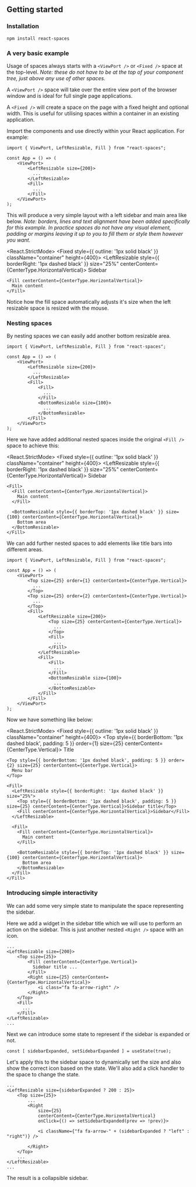 
<CommonHeader />

<Meta title="React Spaces/Getting started" />

## Getting started

### Installation

```shell
npm install react-spaces
```

### A very basic example

Usage of spaces always starts with a `<ViewPort />` or `<Fixed />` space at the top-level. *Note: these
do not have to be at the top of your component tree, just above any use of other spaces.*

A `<ViewPort />` space will take over the entire view port of the browser window and is ideal for full
single page applications.

A `<Fixed />` will create a space on the page with a fixed height and optional width. This is useful
for utilising spaces within a container in an existing application.

Import the components and use directly within your React application. For example:

```tsx
import { ViewPort, LeftResizable, Fill } from "react-spaces";

const App = () => (
	<ViewPort>
		<LeftResizable size={200}>
		  ...
		</LeftResizable>
		<Fill>
		  ...
		</Fill>
	</ViewPort>
);
```

This will produce a very simple layout with a left sidebar and main area like below. *Note: borders,
lines and text alignment have been added specifically for this example. In practice spaces do not
have any visual element, padding or margins leaving it up to you to fill them or style them however
you want.*

<React.StrictMode>
  <Fixed style={{ outline: '1px solid black' }} className="container" height={400}>
    <LeftResizable style={{ borderRight: '1px dashed black' }} size="25%" centerContent={CenterType.HorizontalVertical}>
      Sidebar
    </LeftResizable>

    <Fill centerContent={CenterType.HorizontalVertical}>
      Main content
    </Fill>
  </Fixed>
</React.StrictMode>

Notice how the fill space automatically adjusts it's size when the left resizable space is resized with
the mouse.

### Nesting spaces

By nesting spaces we can easily add another bottom resizable area.

```tsx
import { ViewPort, LeftResizable, Fill } from "react-spaces";

const App = () => (
	<ViewPort>
		<LeftResizable size={200}>
		  ...
		</LeftResizable>
		<Fill>
			<Fill>
			  ...
			</Fill>
			<BottomResizable size={100}>
			  ...
			</BottomResizable>
		</Fill>
	</ViewPort>
);
```

Here we have added additional nested spaces inside the original `<Fill />` space to achieve this:

<React.StrictMode>
  <Fixed style={{ outline: '1px solid black' }} className="container" height={400}>
    <LeftResizable style={{ borderRight: '1px dashed black' }} size="25%" centerContent={CenterType.HorizontalVertical}>
      Sidebar
    </LeftResizable>

    <Fill>
      <Fill centerContent={CenterType.HorizontalVertical}>
        Main content
      </Fill>

      <BottomResizable style={{ borderTop: '1px dashed black' }} size={100} centerContent={CenterType.HorizontalVertical}>
        Bottom area
      </BottomResizable>
    </Fill>
  </Fixed>
</React.StrictMode>

We can add further nested spaces to add elements like title bars into different areas.

```tsx
import { ViewPort, LeftResizable, Fill } from "react-spaces";

const App = () => (
	<ViewPort>
		<Top size={25} order={1} centerContent={CenterType.Vertical}>
		  ...
		</Top>
		<Top size={25} order={2} centerContent={CenterType.Vertical}>
		  ...
		</Top>
		<Fill>
			<LeftResizable size={200}>
				<Top size={25} centerContent={CenterType.Vertical}>
				  ...
				</Top>
				<Fill>
				  ...
				</Fill>
			</LeftResizable>
			<Fill>
				<Fill>
				  ...
				</Fill>
				<BottomResizable size={100}>
				  ...
				</BottomResizable>
			</Fill>
		</Fill>
	</ViewPort>
);
```

Now we have something like below:

<React.StrictMode>
  <Fixed style={{ outline: '1px solid black' }} className="container" height={400}>
    <Top style={{ borderBottom: '1px dashed black', padding: 5 }} order={1} size={25} centerContent={CenterType.Vertical}>
      Title
    </Top>

    <Top style={{ borderBottom: '1px dashed black', padding: 5 }} order={2} size={25} centerContent={CenterType.Vertical}>
      Menu bar
    </Top>

    <Fill>
      <LeftResizable style={{ borderRight: '1px dashed black' }} size="25%">
        <Top style={{ borderBottom: '1px dashed black', padding: 5 }} size={25} centerContent={CenterType.Vertical}>Sidebar title</Top>
        <Fill centerContent={CenterType.HorizontalVertical}>Sidebar</Fill>
      </LeftResizable>

      <Fill>
        <Fill centerContent={CenterType.HorizontalVertical}>
          Main content
        </Fill>

        <BottomResizable style={{ borderTop: '1px dashed black' }} size={100} centerContent={CenterType.HorizontalVertical}>
          Bottom area
        </BottomResizable>
      </Fill>
    </Fill>
  </Fixed>
</React.StrictMode>

### Introducing simple interactivity

We can add some very simple state to manipulate the space representing the sidebar.

Here we add a widget in the sidebar title which we will use to perform an action on the sidebar. This is just
another nested `<Right />` space with an icon.

```tsx
...
<LeftResizable size={200}>
	<Top size={25}>
		<Fill centerContent={CenterType.Vertical}>
		  Sidebar title ...
		</Fill>
		<Right size={25} centerContent={CenterType.HorizontalVertical}>
			<i class="fa fa-arrow-right" />
		</Right>
	</Top>
	<Fill>
	  ...
	</Fill>
</LeftResizable>
...
```

Next we can introduce some state to represent if the sidebar is expanded or not.

```tsx
const [ sidebarExpanded, setSidebarExpanded ] = useState(true);
```

Let's apply this to the sidebar space to dynamically set the size and also show the correct icon based
on the state. We'll also add a click handler to the space to change the state.

```tsx
...
<LeftResizable size={sidebarExpanded ? 200 : 25}>
	<Top size={25}>
		...
		<Right 
			size={25} 
			centerContent={CenterType.HorizontalVertical} 
			onClick={() => setSidebarExpanded(prev => !prev)}>

			<i className={"fa fa-arrow-" + (sidebarExpanded ? "left" : "right")} />

		</Right>
	</Top>
	...
</LeftResizable>
...
```

The result is a collapsible sidebar.

<DemoUI />
